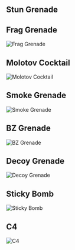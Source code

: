
## Stun Grenade

<Weapon weaponName="Stun Grenade"/>

## Frag Grenade

![Frag Grenade](/img/weapons/throwable/Item_Weapon_Grenade_C.png)

## Molotov Cocktail

![Molotov Cocktail](/img/weapons/throwable/Item_Weapon_Molotov_C.png)

## Smoke Grenade

![Smoke Grenade](/img/weapons/throwable/Item_Weapon_SmokeBomb_C.png)

## BZ Grenade

![BZ Grenade](/img/weapons/throwable/Item_Weapon_BluezoneGrenade_C.png)

## Decoy Grenade

![Decoy Grenade](/img/weapons/throwable/Item_Weapon_DecoyGrenade_C.png)

## Sticky Bomb

![Sticky Bomb](/img/weapons/throwable/Item_Weapon_StickyGrenade_C.png)

## C4

![C4](/img/weapons/throwable/Item_Weapon_C4_C.png)